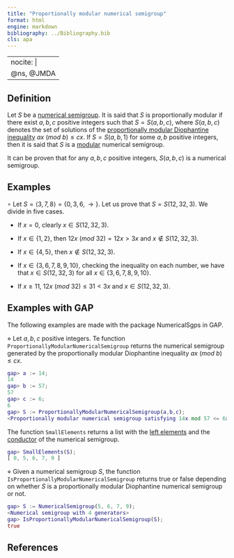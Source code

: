 ```yaml
---
title: "Proportionally modular numerical semigroup"
format: html
engine: markdown
bibliography: ../Bibliography.bib
cls: apa
---
```


---
nocite: |
  @ns, @JMDA
---

<!-- Definición de Num. Sem. -->

## Definition

Let $S$ be a [numerical semigroup](../Basic-concepts/Numerical-semigroup.qmd). It is said that $S$ is proportionally modular if there exist $a, b, c$ positive integers such that $S = S(a,b,c)$, where $S(a,b,c)$ denotes the set of solutions of the [proportionally modular Diophantine inequality](../Prop-modular-NS/Prop-mod-Diophantine-ineq.qmd) $ax ~ (mod ~ b) \le cx$. If $S = S(a,b,1)$ for some $a, b$ positive integers, then it is said that $S$ is a [modular](NS-modular.qmd) numerical semigroup.

It can be proven that for any $a,b,c$ positive integers, $S(a,b,c)$ is a numerical semigroup.

<!-- Ejemplo de Num. Sem. -->

## Examples

$\circ$ Let $S = \langle 3, 7, 8 \rangle = \{0, 3, 6, \rightarrow\}$. Let us prove that $S = S(12, 32, 3)$. We divide in five cases.

-   If $x = 0$, clearly $x \in S(12,32,3)$.

-   If $x \in \{1, 2\}$, then $12x ~ (mod ~ 32) = 12x > 3x$ and $x \not \in S(12,32,3)$.

-   If $x \in \{4,5\}$, then $x \not \in S(12,32,3)$.

-   If $x \in \{3, 6, 7, 8, 9, 10\}$, checking the inequality on each number, we have that $x \in S(12,32,3)$ for all $x \in \{3, 6, 7, 8, 9, 10\}$.

-   If $x \ge 11$, $12x ~ (mod ~ 32) \le 31 < 3x$ and $x \in S(12,32,3)$.

## Examples with GAP

The following examples are made with the package NumericalSgps in GAP.

$\diamond$ Let $a, b, c$ positive integers. Te function `ProportionallyModularNumericalSemigroup` returns the numerical semigroup generated by the proportionally modular Diophantine inequality $ax ~ (mod ~ b) \le cx$.

``` gap
gap> a := 14;
14
gap> b := 57;
57
gap> c := 6;
6
gap> S := ProportionallyModularNumericalSemigroup(a,b,c);
<Proportionally modular numerical semigroup satisfying 14x mod 57 <= 6x >
```

The function `SmallElements` returns a list with the [left elements](../Basic-concepts/Left-elements.qmd) and the [conductor](../Basic-concepts/Conductor.qmd) of the numerical semigroup.

``` gap
gap> SmallElements(S);
[ 0, 5, 6, 7, 9 ]
```

$\diamond$ Given a numerical semigroup $S$, the function `IsProportionallyModularNumericalSemigroup` returns true or false depending on whether $S$ is a proportionally modular Diophantine numerical semigroup or not.

``` gap
gap> S := NumericalSemigroup(5, 6, 7, 9);
<Numerical semigroup with 4 generators>
gap> IsProportionallyModularNumericalSemigroup(S);
true
```

## References

::: {#refs}

:::
